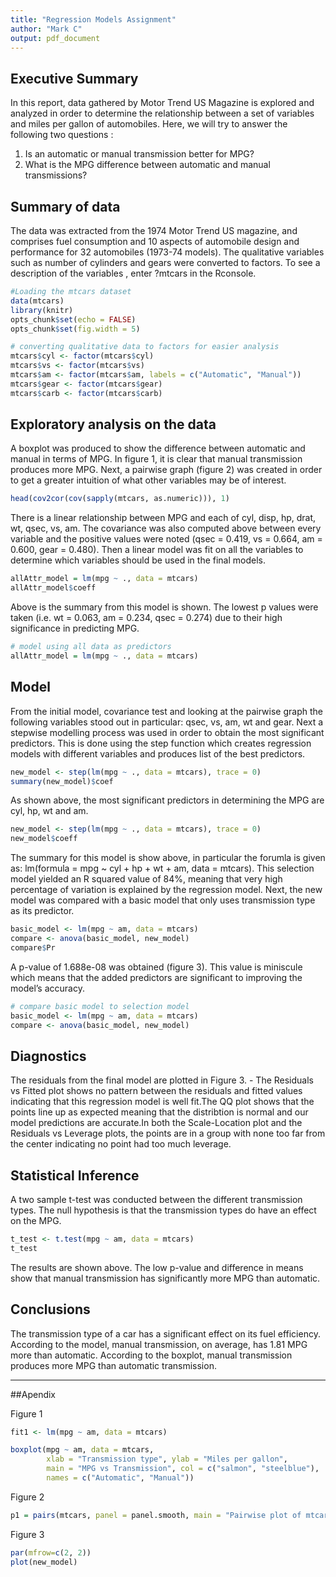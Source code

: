 ```yaml
---
title: "Regression Models Assignment"
author: "Mark C"
output: pdf_document
---
```


## Executive Summary
  In this report, data gathered by Motor Trend US Magazine is explored and analyzed in order to determine the relationship between a set of variables and miles per gallon of automobiles. Here, we will try to  answer the following two questions :
  
  1) Is an automatic or manual transmission better for MPG?
  2) What is the MPG difference between automatic and manual transmissions?  

## Summary of data
The data was extracted from the 1974 Motor Trend US magazine, and comprises fuel consumption and 10 aspects of automobile design and performance for 32 automobiles (1973-74 models). The qualitative variables such as number of cylinders and gears were converted to factors. To see a description of the variables , enter ?mtcars in the Rconsole.

```r
#Loading the mtcars dataset
data(mtcars)
library(knitr)
opts_chunk$set(echo = FALSE)
opts_chunk$set(fig.width = 5)
```

```r
# converting qualitative data to factors for easier analysis
mtcars$cyl <- factor(mtcars$cyl)
mtcars$vs <- factor(mtcars$vs)
mtcars$am <- factor(mtcars$am, labels = c("Automatic", "Manual"))
mtcars$gear <- factor(mtcars$gear)
mtcars$carb <- factor(mtcars$carb)
```

## Exploratory analysis on the data 
A boxplot was produced to show the difference between automatic and manual in terms of MPG. In figure 1, it is clear that manual transmission produces more MPG. 
Next, a pairwise graph (figure 2) was created in order to get a greater intuition of what other variables may be of interest.

```r
head(cov2cor(cov(sapply(mtcars, as.numeric))), 1)
```

There is a linear relationship between MPG and each of cyl, disp, hp, drat, wt, qsec, vs, am. The covariance was also computed above between every variable and the positive values were noted (qsec = 0.419, vs = 0.664, am = 0.600, gear = 0.480). Then a linear model was fit on all the variables to determine which variables should be used in the final models.

```r
allAttr_model = lm(mpg ~ ., data = mtcars)
allAttr_model$coeff
```

Above is the summary from this model is shown. The lowest p values were taken (i.e. wt = 0.063, am = 0.234, qsec = 0.274) due to their high significance in predicting MPG.

```r
# model using all data as predictors
allAttr_model = lm(mpg ~ ., data = mtcars)
```
## Model
From the initial model, covariance test and looking at the pairwise graph the following variables stood out in particular: qsec, vs, am, wt and gear. Next a stepwise modelling process was used in order to obtain the most significant predictors. This is done using the step function which creates regression models with different variables and produces list of the best predictors.

```r
new_model <- step(lm(mpg ~ ., data = mtcars), trace = 0)
summary(new_model)$coef
```

As shown above, the most significant predictors in determining the MPG are cyl, hp, wt and am. 

```r
new_model <- step(lm(mpg ~ ., data = mtcars), trace = 0)
new_model$coeff
```

The summary for this model is show above, in particular the forumla is given as: lm(formula = mpg ~ cyl + hp + wt + am, data = mtcars). This selection model yielded an R squared value of 84%, meaning that very high percentage of variation is explained by the regression model. Next, the new model was compared with a basic model that only uses transmission type as its predictor.

```r
basic_model <- lm(mpg ~ am, data = mtcars)
compare <- anova(basic_model, new_model)
compare$Pr
```

A p-value of 1.688e-08 was obtained (figure 3). This value is miniscule which means that the added predictors are significant to improving the model's accuracy. 

```r
# compare basic model to selection model
basic_model <- lm(mpg ~ am, data = mtcars)
compare <- anova(basic_model, new_model)
```

## Diagnostics
The residuals from the final model are plotted in Figure 3.
- The Residuals vs Fitted plot shows no pattern between the residuals and fitted values indicating that this regression model is well fit.The QQ plot shows that the points line up as expected meaning that the distribtion is normal and our model predictions are accurate.In both the Scale-Location plot and the Residuals vs Leverage plots, the points are in a group with none too far from the center indicating no point had too much leverage.

## Statistical Inference
A two sample t-test was conducted between the different transmission types. The null hypothesis is that the transmission types do have an effect on the MPG. 
```r
t_test <- t.test(mpg ~ am, data = mtcars)
t_test
```
The results are shown above. The low p-value and difference in means show that manual transmission has significantly more MPG than automatic.

## Conclusions
The transmission type of a car has a significant effect on its fuel efficiency. According to the model, manual transmission, on average, has 1.81 MPG more than automatic. According to the boxplot, manual transmission produces more MPG than automatic transmission.

------
\pagebreak

##Apendix

Figure 1

```r
fit1 <- lm(mpg ~ am, data = mtcars)

boxplot(mpg ~ am, data = mtcars,
        xlab = "Transmission type", ylab = "Miles per gallon",
        main = "MPG vs Transmission", col = c("salmon", "steelblue"), 
        names = c("Automatic", "Manual"))
```                                        

Figure 2

```r
p1 = pairs(mtcars, panel = panel.smooth, main = "Pairwise plot of mtcars data")
```                                       

\pagebreak
Figure 3

```r
par(mfrow=c(2, 2))
plot(new_model)
```
                                        